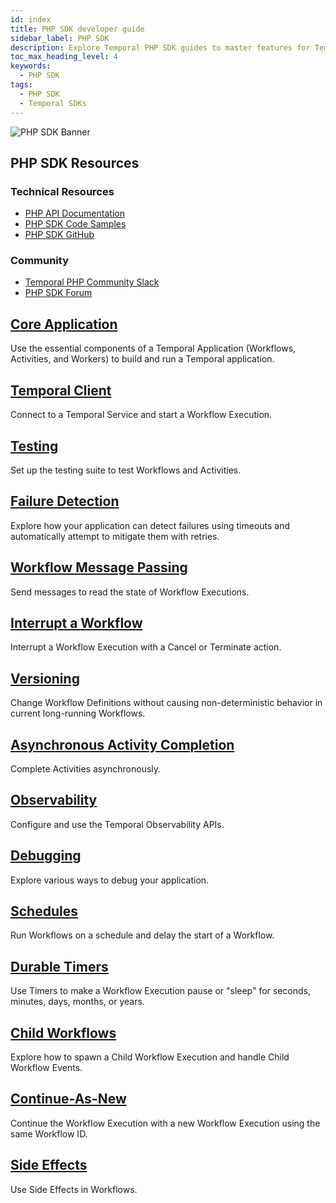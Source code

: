 ```yaml
---
id: index
title: PHP SDK developer guide
sidebar_label: PHP SDK
description: Explore Temporal PHP SDK guides to master features for Temporal Applications. Learn Workflows, Activities, Testing, Failure Detection, Messages, Observability, and more.
toc_max_heading_level: 4
keywords:
  - PHP SDK
tags:
  - PHP SDK
  - Temporal SDKs
---
```



![PHP SDK Banner](/img/assets/banner-php-temporal.png)

<div className="resources-card">
  <h2>PHP SDK Resources</h2>
  <div className="resources-content">
    <div className="resources-section">
      <h3>Technical Resources</h3>
      <ul>
        <li><a href="https://php.temporal.io">PHP API Documentation</a></li>
        <li><a href="https://github.com/temporalio/samples-php">PHP SDK Code Samples</a></li>
        <li><a href="https://github.com/temporalio/sdk-php">PHP SDK GitHub</a></li>
      </ul>
    </div>
    <div className="resources-section">
      <h3>Community</h3>
      <ul>
        <li><a href="https://temporalio.slack.com/archives/C01LK9FAMM0">Temporal PHP Community Slack</a></li>
        <li><a href="https://community.temporal.io/tag/php-sdk">PHP SDK Forum</a></li>
      </ul>
    </div>
  </div>
</div>

<div className="feature-grid">
  <div className="feature-card">
    <h2><a href="/develop/php/core-application">Core Application</a></h2>
    <p>Use the essential components of a Temporal Application (Workflows, Activities, and Workers) to build and run a Temporal application.</p>
  </div>

<div className="feature-card">
    <h2><a href="/develop/php/temporal-clients">Temporal Client</a></h2>
    <p>Connect to a Temporal Service and start a Workflow Execution.</p>
</div>

<div className="feature-card">
    <h2><a href="/develop/php/testing-suite">Testing</a></h2>
    <p>Set up the testing suite to test Workflows and Activities.</p>
</div>

<div className="feature-card">
    <h2><a href="/develop/php/failure-detection">Failure Detection</a></h2>
    <p>Explore how your application can detect failures using timeouts and automatically attempt to mitigate them with retries.</p>
</div>

<div className="feature-card">
    <h2><a href="/develop/php/message-passing">Workflow Message Passing</a></h2>
    <p>Send messages to read the state of Workflow Executions.</p>
</div>

<div className="feature-card">
    <h2><a href="/develop/php/cancellation">Interrupt a Workflow</a></h2>
    <p>Interrupt a Workflow Execution with a Cancel or Terminate action.</p>
</div>

<div className="feature-card">
    <h2><a href="/develop/php/versioning">Versioning</a></h2>
    <p>Change Workflow Definitions without causing non-deterministic behavior in current long-running Workflows.</p>
</div>

<div className="feature-card">
    <h2><a href="/develop/php/asynchronous-activity-completion">Asynchronous Activity Completion</a></h2>
    <p>Complete Activities asynchronously.</p>
</div>

<div className="feature-card">
    <h2><a href="/develop/php/observability">Observability</a></h2>
    <p>Configure and use the Temporal Observability APIs.</p>
</div>

<div className="feature-card">
    <h2><a href="/develop/php/debugging">Debugging</a></h2>
    <p>Explore various ways to debug your application.</p>
</div>

<div className="feature-card">
    <h2><a href="/develop/php/schedules">Schedules</a></h2>
    <p>Run Workflows on a schedule and delay the start of a Workflow.</p>
</div>

<div className="feature-card">
    <h2><a href="/develop/php/timers">Durable Timers</a></h2>
    <p>Use Timers to make a Workflow Execution pause or "sleep" for seconds, minutes, days, months, or years.</p>
</div>

<div className="feature-card">
    <h2><a href="/develop/php/child-workflows">Child Workflows</a></h2>
    <p>Explore how to spawn a Child Workflow Execution and handle Child Workflow Events.</p>
</div>

<div className="feature-card">
    <h2><a href="/develop/php/continue-as-new">Continue-As-New</a></h2>
    <p>Continue the Workflow Execution with a new Workflow Execution using the same Workflow ID.</p>
</div>

<div className="feature-card">
    <h2><a href="/develop/php/side-effects">Side Effects</a></h2>
    <p>Use Side Effects in Workflows.</p>
</div>
</div>

<style>
{`
  .resources-card {
    background: var(--ifm-color-emphasis-100);
    border: 1px solid var(--ifm-color-emphasis-300);
    border-radius: 8px;
    padding: 1.5rem;
    margin: 2rem 0;
    box-shadow: 0 1px 2px rgba(0, 0, 0, 0.05);
  }

  .resources-card h2 {
    margin-top: 0;
    color: var(--ifm-color-emphasis-800);
  }

  .resources-content {
    display: flex;
    gap: 2rem;
  }

  .resources-section {
    flex: 1;
  }

  .resources-section h3 {
    color: var(--ifm-color-emphasis-700);
    font-size: 1.1rem;
    margin-bottom: 1rem;
  }

  .resources-section ul {
    list-style: none;
    padding: 0;
    margin: 0;
  }

  .resources-section li {
    margin-bottom: 0.5rem;
  }

  .feature-grid {
    display: grid;
    grid-template-columns: repeat(auto-fill, minmax(300px, 1fr));
    gap: 1.5rem;
    margin: 2rem 0;
  }

  .feature-card {
    background: var(--ifm-color-emphasis-0);
    border: 1px solid var(--ifm-color-emphasis-300);
    border-radius: 8px;
    padding: 1.5rem;
    transition: all 0.5s cubic-bezier(0.4, 0, 0.2, 1);
    box-shadow: 0 1px 2px rgba(0, 0, 0, 0.05);
  }

  .feature-card:hover {
    border-color: var(--ifm-color-primary);
    box-shadow: 0 3px 10px rgba(0, 0, 0, 0.08);
    transform: translateY(-2px);
  }

  [data-theme='dark'] .feature-card {
    border-color: var(--ifm-color-emphasis-200);
    box-shadow: 0 1px 2px rgba(0, 0, 0, 0.1);
  }

  [data-theme='dark'] .feature-card:hover {
    box-shadow: 0 3px 10px rgba(0, 0, 0, 0.2);
  }

  .feature-card h2 {
    font-size: 1.25rem;
    margin-top: 0;
    margin-bottom: 1rem;
    color: var(--ifm-color-emphasis-900);
  }

  .feature-card h2 a {
    color: inherit;
    text-decoration: none;
    transition: color 0.5s cubic-bezier(0.4, 0, 0.2, 1);
  }

  .feature-card h2 a:hover {
    color: var(--ifm-color-primary);
  }

  .feature-card p {
    color: var(--ifm-color-emphasis-700);
    font-size: 0.95rem;
    margin-bottom: 1rem;
    line-height: 1.5;
  }

  .feature-card ul {
    list-style: none;
    padding: 0;
    margin: 0;
  }

  .feature-card li {
    margin-bottom: 0.5rem;
  }

  .feature-card li a {
    color: var(--ifm-color-emphasis-800);
    text-decoration: none;
    font-size: 0.9rem;
    display: inline-block;
    position: relative;
    transition: color 0.5s cubic-bezier(0.4, 0, 0.2, 1);
  }

  .feature-card li a:hover {
    color: var(--ifm-color-primary);
  }

  .feature-card li a::after {
    content: '';
    position: absolute;
    width: 100%;
    height: 1px;
    bottom: -1px;
    left: 0;
    background-color: var(--ifm-color-primary);
    transform: scaleX(0);
    transform-origin: bottom right;
    transition: transform 0.6s cubic-bezier(0.4, 0, 0.2, 1);
  }

  .feature-card li a:hover::after {
    transform: scaleX(1);
    transform-origin: bottom left;
  }

  @media (max-width: 768px) {
    .resources-content {
      flex-direction: column;
      gap: 1rem;
    }

    .feature-grid {
      grid-template-columns: 1fr;
    }
  }

  [data-theme='dark'] .resources-card {
    border-color: var(--ifm-color-emphasis-200);
    box-shadow: 0 1px 2px rgba(0, 0, 0, 0.1);
  }
`}
</style>
